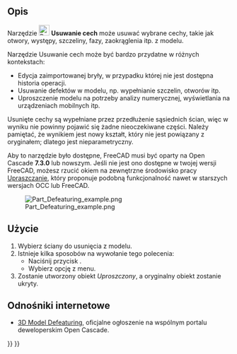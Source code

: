 <languages/>

{{Docnav/pl
|[[Part_CheckGeometry/pl|Sprawdź geometrię]]
|[[Part_Import/pl|Import projektu CAD]]
|[[Part_Workbench/pl|środowisko pracy Część]]
|IconL=Part_CheckGeometry.svg
|IconR=Part_Import.svg
|IconC=Workbench_Part.svg
}}

{{GuiCommand/pl
|Name=Part Defeaturing
|Name/pl=Część: Usuwanie cech
|MenuLocation=Część → Usuwanie cech
|Workbenches=[[Part_Workbench/pl|Część]]
|Version=0.18
|SeeAlso=[[Defeaturing_Workbench/pl|środowisko Upraszczanie]], [[Macro_Parametric_Defeaturing/pl|makrodefinicja: Upraszczanie parametryczne]]
}}

<span id="Description"></span>
==Opis==

Narzędzie [[Image:Part_Defeaturing.svg|24px]] '''Usuwanie cech''' może usuwać wybrane cechy, takie jak otwory, występy, szczeliny, fazy, zaokrąglenia itp. z modelu.

Narzędzie Usuwanie cech może być bardzo przydatne w różnych kontekstach:

* Edycja zaimportowanej bryły, w przypadku której nie jest dostępna historia operacji.
* Usuwanie defektów w modelu, np. wypełnianie szczelin, otworów itp.
* Uproszczenie modelu na potrzeby analizy numerycznej, wyświetlania na urządzeniach mobilnych itp.

Usunięte cechy są wypełniane przez przedłużenie sąsiednich ścian, więc w wyniku nie powinny pojawić się żadne nieoczekiwane części. Należy pamiętać, że wynikiem jest nowy kształt, który nie jest powiązany z oryginałem; dlatego jest nieparametryczny.

Aby to narzędzie było dostępne, FreeCAD musi być oparty na Open Cascade '''7.3.0''' lub nowszym. Jeśli nie jest ono dostępne w twojej wersji FreeCAD, możesz rzucić okiem na zewnętrzne środowisko pracy [[Defeaturing_Workbench/pl|Upraszczanie]], który proponuje podobną funkcjonalność nawet w starszych wersjach OCC lub FreeCAD.

[[File:Part Defeaturing example.png]]

<span id="Usage"></span>
==Użycie==

# Wybierz ściany do usunięcia z modelu.
# Istnieje kilka sposobów na wywołanie tego polecenia:
#* Naciśnij przycisk {{Button|[[Image:Part_Defeaturing.svg|16px]] [[Part_Defeaturing/pl|Usuwanie cech]]}}.
#* Wybierz opcję {{MenuCommand|Część → [[Image:Part_Defeaturing.svg|16px]] Usuwanie cech}} z menu.
# Zostanie utworzony obiekt ''Uproszczony'', a oryginalny obiekt zostanie ukryty.

<span id="Links"></span>
==Odnośniki internetowe==

* [https://dev.opencascade.org/index.php?q=node/1211 3D Model Defeaturing], oficjalne ogłoszenie na wspólnym portalu deweloperskim Open Cascade.


{{Docnav/pl
|[[Part_CheckGeometry/pl|Sprawdź geometrię]]
|[[Part_Import/pl|Import projektu CAD]]
|[[Part_Workbench/pl|środowisko pracy Część]]
|IconL=Part_CheckGeometry.svg
|IconR=Part_Import.svg
|IconC=Workbench_Part.svg
}}

{{Part_Tools_navi{{#translation:}}}}
{{Userdocnavi{{#translation:}}}}